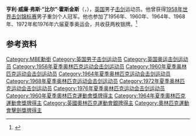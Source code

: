 {{NoteTA|G1=Sports}}
'''亨利·威廉·弗斯·“比尔”·霍斯金斯'''（{{lang-en|Henry William Furse "Bill" Hoskyns}}，{{bd|1931年|3月19日|2013年|8月4日|catIdx=Hoskyns}}），[[英国|英国]]男子[[击剑|击剑]]运动员。他曾获得[[1958年世界击剑锦标赛|1958年世界击剑锦标赛]]男子重剑个人冠军。他也参加了1956年、1960年、1964年、1968年、1972年和1976年六届夏季奥运会，共收获两枚银牌。<ref>{{Cite web|title=Henry William Furse HOSKYNS|url=https://www.olympic.org/henry-william-furse-hoskyns|accessdate=2021-03-13|date=2021-03-13|work=International Olympic Committee|language=en|archive-date=2019-02-20|archive-url=https://web.archive.org/web/20190220181633/https://www.olympic.org/henry-william-furse-hoskyns|dead-url=no}}</ref>

== 参考资料 ==
{{reflist}}

{{世界击剑锦标赛男子重剑个人冠军}}

{{Authority control}}
{{DEFAULTSORT:Hoskyns}}
[[Category:MBE勳銜|Category:MBE勳銜]]
[[Category:英国男子击剑运动员|Category:英国男子击剑运动员]]
[[Category:英国奥运击剑运动员|Category:英国奥运击剑运动员]]
[[Category:1956年夏季奥林匹克运动会击剑运动员|Category:1956年夏季奥林匹克运动会击剑运动员]]
[[Category:1960年夏季奥林匹克运动会击剑运动员|Category:1960年夏季奥林匹克运动会击剑运动员]]
[[Category:1964年夏季奥林匹克运动会击剑运动员|Category:1964年夏季奥林匹克运动会击剑运动员]]
[[Category:1968年夏季奥林匹克运动会击剑运动员|Category:1968年夏季奥林匹克运动会击剑运动员]]
[[Category:1972年夏季奥林匹克运动会击剑运动员|Category:1972年夏季奥林匹克运动会击剑运动员]]
[[Category:1976年夏季奥林匹克运动会击剑运动员|Category:1976年夏季奥林匹克运动会击剑运动员]]
[[Category:1960年夏季奧林匹克運動會獎牌得主|Category:1960年夏季奧林匹克運動會獎牌得主]]
[[Category:1964年夏季奧林匹克運動會獎牌得主|Category:1964年夏季奧林匹克運動會獎牌得主]]
[[Category:英國奧林匹克運動會銀牌得主|Category:英國奧林匹克運動會銀牌得主]]
[[Category:奧林匹克運動會擊劍獎牌得主|Category:奧林匹克運動會擊劍獎牌得主]]